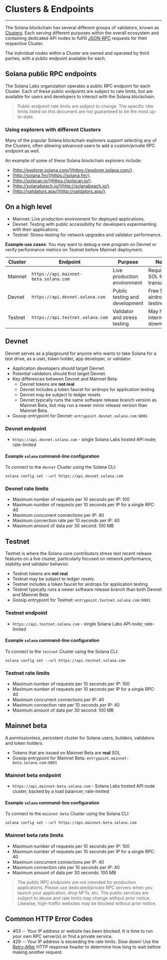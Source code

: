 # Clusters & Endpoints

---

The Solana blockchain has several different groups of validators, known as
[Clusters](/docs/core/clusters). Each serving different purposes within the
overall ecosystem and containing dedicated API nodes to fulfill
[JSON-RPC](/docs/rpc/) requests for their respective Cluster.

The individual nodes within a Cluster are owned and operated by third parties,
with a public endpoint available for each.

## Solana public RPC endpoints

The Solana Labs organization operates a public RPC endpoint for each Cluster.
Each of these public endpoints are subject to rate limits, but are available for
users and developers to interact with the Solana blockchain.

> Public endpoint rate limits are subject to change. The specific rate limits
> listed on this document are not guaranteed to be the most up-to-date.

### Using explorers with different Clusters

Many of the popular Solana blockchain explorers support selecting any of the
Clusters, often allowing advanced users to add a custom/private RPC endpoint as
well.

An example of some of these Solana blockchain explorers include:

- [http://explorer.solana.com/](https://explorer.solana.com/).
- [http://solana.fm/](https://solana.fm/).
- [http://solscan.io/](https://solscan.io/).
- [http://solanabeach.io/](http://solanabeach.io/).
- [http://validators.app/](http://validators.app/).

## On a high level

- Mainnet: Live production environment for deployed applications.
- Devnet: Testing with public accessibility for developers experimenting with
  their applications.
- Testnet: Stress-testing for network upgrades and validator performance.

**Example use cases**: You may want to debug a new program on Devnet or verify
performance metrics on Testnet before Mainnet deployment.

| **Cluster** | **Endpoint**                          | **Purpose**                    | **Notes**                      |
| ----------- | ------------------------------------- | ------------------------------ | ------------------------------ |
| Mainnet     | `https://api.mainnet-beta.solana.com` | Live production environment    | Requires SOL for transactions  |
| Devnet      | `https://api.devnet.solana.com`       | Public testing and development | Free SOL airdrop for testing   |
| Testnet     | `https://api.testnet.solana.com`      | Validator and stress testing   | May have intermittent downtime |

## Devnet

Devnet serves as a playground for anyone who wants to take Solana for a test
drive, as a user, token holder, app developer, or validator.

- Application developers should target Devnet.
- Potential validators should first target Devnet.
- Key differences between Devnet and Mainnet Beta:
  - Devnet tokens are **not real**
  - Devnet includes a token faucet for airdrops for application testing
  - Devnet may be subject to ledger resets
  - Devnet typically runs the same software release branch version as Mainnet
    Beta, but may run a newer minor release version than Mainnet Beta.
- Gossip entrypoint for Devnet: `entrypoint.devnet.solana.com:8001`

### Devnet endpoint

- `https://api.devnet.solana.com` - single Solana Labs hosted API node;
  rate-limited

#### Example `solana` command-line configuration

To connect to the `devnet` Cluster using the Solana CLI:

```shell
solana config set --url https://api.devnet.solana.com
```

### Devnet rate limits

- Maximum number of requests per 10 seconds per IP: 100
- Maximum number of requests per 10 seconds per IP for a single RPC: 40
- Maximum concurrent connections per IP: 40
- Maximum connection rate per 10 seconds per IP: 40
- Maximum amount of data per 30 second: 100 MB

## Testnet

Testnet is where the Solana core contributors stress test recent release
features on a live cluster, particularly focused on network performance,
stability and validator behavior.

- Testnet tokens are **not real**
- Testnet may be subject to ledger resets.
- Testnet includes a token faucet for airdrops for application testing
- Testnet typically runs a newer software release branch than both Devnet and
  Mainnet Beta
- Gossip entrypoint for Testnet: `entrypoint.testnet.solana.com:8001`

### Testnet endpoint

- `https://api.testnet.solana.com` - single Solana Labs API node; rate-limited

#### Example `solana` command-line configuration

To connect to the `testnet` Cluster using the Solana CLI:

```shell
solana config set --url https://api.testnet.solana.com
```

### Testnet rate limits

- Maximum number of requests per 10 seconds per IP: 100
- Maximum number of requests per 10 seconds per IP for a single RPC: 40
- Maximum concurrent connections per IP: 40
- Maximum connection rate per 10 seconds per IP: 40
- Maximum amount of data per 30 second: 100 MB

## Mainnet beta

A permissionless, persistent cluster for Solana users, builders, validators and
token holders.

- Tokens that are issued on Mainnet Beta are **real** SOL
- Gossip entrypoint for Mainnet Beta: `entrypoint.mainnet-beta.solana.com:8001`

### Mainnet beta endpoint

- `https://api.mainnet-beta.solana.com` - Solana Labs hosted API node cluster,
  backed by a load balancer; rate-limited

#### Example `solana` command-line configuration

To connect to the `mainnet-beta` Cluster using the Solana CLI:

```shell
solana config set --url https://api.mainnet-beta.solana.com
```

### Mainnet beta rate limits

- Maximum number of requests per 10 seconds per IP: 100
- Maximum number of requests per 10 seconds per IP for a single RPC: 40
- Maximum concurrent connections per IP: 40
- Maximum connection rate per 10 seconds per IP: 40
- Maximum amount of data per 30 seconds: 100 MB

> The public RPC endpoints are not intended for production applications. Please
> use dedicated/private RPC servers when you launch your application, drop NFTs,
> etc. The public services are subject to abuse and rate limits may change
> without prior notice. Likewise, high-traffic websites may be blocked without
> prior notice.

## Common HTTP Error Codes

- 403 -- Your IP address or website has been blocked. It is time to run your own
  RPC server(s) or find a private service.
- 429 -- Your IP address is exceeding the rate limits. Slow down! Use the
  [Retry-After](https://developer.mozilla.org/en-US/docs/Web/HTTP/Headers/Retry-After)
  HTTP response header to determine how long to wait before making another
  request.
